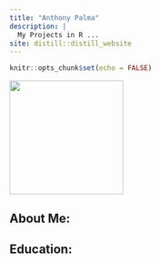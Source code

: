 ```yaml
---
title: "Anthony Palma"
description: |
  My Projects in R ... 
site: distill::distill_website
---
```


```r
knitr::opts_chunk$set(echo = FALSE)

```

![](Palma_Anthony_headshot.jpg){width=200}

## About Me:

## Education: 
